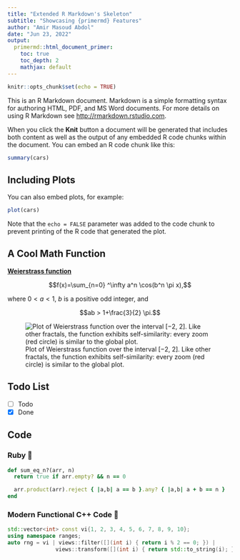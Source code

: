 ```yaml
---
title: "Extended R Markdown's Skeleton"
subtitle: "Showcasing {primermd} Features"
author: "Amir Masoud Abdol"
date: "Jun 23, 2022"
output: 
  primermd::html_document_primer:
    toc: true
    toc_depth: 2
    mathjax: default
---
```


```r
knitr::opts_chunk$set(echo = TRUE)
```

This is an R Markdown document. Markdown is a simple formatting syntax for authoring HTML, PDF, and MS Word documents. For more details on using R Markdown see <http://rmarkdown.rstudio.com>.

When you click the **Knit** button a document will be generated that includes both content as well as the output of any embedded R code chunks within the document. You can embed an R code chunk like this:

```r
summary(cars)
```

## Including Plots

You can also embed plots, for example:

```r
plot(cars)
```

Note that the `echo = FALSE` parameter was added to the code chunk to prevent printing of the R code that generated the plot.


## A Cool Math Function

[**Weierstrass function**](https://en.wikipedia.org/wiki/Weierstrass_function)

$$f(x)=\sum_{n=0} ^\infty a^n \cos(b^n \pi x),$$

where $0<a<1$,  $b$ is a positive odd integer, and

$$ab > 1+\frac{3}{2} \pi.$$

![Plot of Weierstrass function over the interval [−2, 2]. Like other fractals, the function exhibits self-similarity: every zoom (red circle) is similar to the global plot.](https://upload.wikimedia.org/wikipedia/commons/6/60/WeierstrassFunction.svg)

## Todo List

- [ ] Todo
- [x] Done


## Code 

### Ruby 💎

```ruby
def sum_eq_n?(arr, n)
  return true if arr.empty? && n == 0

  arr.product(arr).reject { |a,b| a == b }.any? { |a,b| a + b == n }
end
```

### Modern Functional C++ Code 👀

```cpp
std::vector<int> const vi{1, 2, 3, 4, 5, 6, 7, 8, 9, 10};
using namespace ranges;
auto rng = vi | views::filter([](int i) { return i % 2 == 0; }) |
               views::transform([](int i) { return std::to_string(i); });
```

